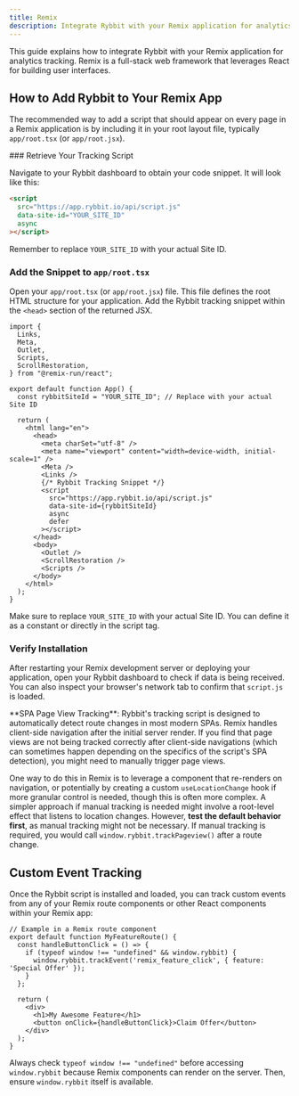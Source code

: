 ```yaml
---
title: Remix
description: Integrate Rybbit with your Remix application for analytics tracking
---
```




This guide explains how to integrate Rybbit with your Remix application for analytics tracking. Remix is a full-stack web framework that leverages React for building user interfaces.

## How to Add Rybbit to Your Remix App

The recommended way to add a script that should appear on every page in a Remix application is by including it in your root layout file, typically `app/root.tsx` (or `app/root.jsx`).

<Steps>
### Retrieve Your Tracking Script

Navigate to your Rybbit dashboard to obtain your code snippet. It will look like this:

```html
<script
  src="https://app.rybbit.io/api/script.js"
  data-site-id="YOUR_SITE_ID"
  async
></script>
```
Remember to replace `YOUR_SITE_ID` with your actual Site ID.

### Add the Snippet to `app/root.tsx`

Open your `app/root.tsx` (or `app/root.jsx`) file. This file defines the root HTML structure for your application. Add the Rybbit tracking snippet within the `<head>` section of the returned JSX.

```tsx filename="app/root.tsx"
import {
  Links,
  Meta,
  Outlet,
  Scripts,
  ScrollRestoration,
} from "@remix-run/react";

export default function App() {
  const rybbitSiteId = "YOUR_SITE_ID"; // Replace with your actual Site ID

  return (
    <html lang="en">
      <head>
        <meta charSet="utf-8" />
        <meta name="viewport" content="width=device-width, initial-scale=1" />
        <Meta />
        <Links />
        {/* Rybbit Tracking Snippet */}
        <script
          src="https://app.rybbit.io/api/script.js"
          data-site-id={rybbitSiteId}
          async
          defer
        ></script>
      </head>
      <body>
        <Outlet />
        <ScrollRestoration />
        <Scripts />
      </body>
    </html>
  );
}
```
Make sure to replace `YOUR_SITE_ID` with your actual Site ID. You can define it as a constant or directly in the script tag.

### Verify Installation

After restarting your Remix development server or deploying your application, open your Rybbit dashboard to check if data is being received. You can also inspect your browser's network tab to confirm that `script.js` is loaded.
</Steps>

<Callout type="info">
  **SPA Page View Tracking**: Rybbit's tracking script is designed to automatically detect route changes in most modern SPAs. Remix handles client-side navigation after the initial server render. If you find that page views are not being tracked correctly after client-side navigations (which can sometimes happen depending on the specifics of the script's SPA detection), you might need to manually trigger page views.

  One way to do this in Remix is to leverage a component that re-renders on navigation, or potentially by creating a custom `useLocationChange` hook if more granular control is needed, though this is often more complex. A simpler approach if manual tracking is needed might involve a root-level effect that listens to location changes. However, **test the default behavior first**, as manual tracking might not be necessary.
  If manual tracking is required, you would call `window.rybbit.trackPageview()` after a route change.
</Callout>

## Custom Event Tracking

Once the Rybbit script is installed and loaded, you can track custom events from any of your Remix route components or other React components within your Remix app:

```tsx
// Example in a Remix route component
export default function MyFeatureRoute() {
  const handleButtonClick = () => {
    if (typeof window !== "undefined" && window.rybbit) {
      window.rybbit.trackEvent('remix_feature_click', { feature: 'Special Offer' });
    }
  };

  return (
    <div>
      <h1>My Awesome Feature</h1>
      <button onClick={handleButtonClick}>Claim Offer</button>
    </div>
  );
}
```
Always check `typeof window !== "undefined"` before accessing `window.rybbit` because Remix components can render on the server. Then, ensure `window.rybbit` itself is available.
